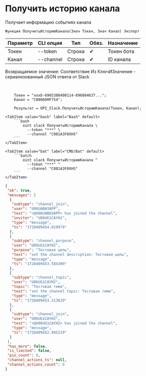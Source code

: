 ﻿---
sidebar_position: 6
---


# Получить историю канала
 Получает информацию событиях канала



`Функция ПолучитьИсториюКанала(Знач Токен, Знач Канал) Экспорт`

  | Параметр | CLI опция | Тип | Обяз. | Назначение |
  |-|-|-|-|-|
  | Токен | --token | Строка | &#x2714; | Токен бота |
  | Канал | --channel | Строка | &#x2714; | ID канала |

  
  Возвращаемое значение:   Соответствие Из КлючИЗначение - сериализованный JSON ответа от Slack

<br/>




```bsl title="Пример использования для 1С:Предприятие/OneScript"
    Токен = "xoxb-6965308400114-696804637...";
    Канал = "C08066MF754";

    Результат = OPI_Slack.ПолучитьИсториюКанала(Токен, Канал);
```
    

 <Tabs>
  
    <TabItem value="bash" label="Bash" default>
        ```bash
            oint slack ПолучитьИсториюКанала \
              --token "***" \
              --channel "C081A3F0XHS"
        ```
    </TabItem>
  
    <TabItem value="bat" label="CMD/Bat" default>
        ```batch
            oint slack ПолучитьИсториюКанала ^
              --token "***" ^
              --channel "C081A3F0XHS"
        ```
    </TabItem>
</Tabs>


```json title="Результат"
{
 "ok": true,
 "messages": [
  {
   "subtype": "channel_join",
   "user": "U06UABH3APP",
   "text": "<@U06UABH3APP> has joined the channel",
   "inviter": "U06UG1CAYH2",
   "type": "message",
   "ts": "1728409454.019979"
  },
  {
   "subtype": "channel_purpose",
   "user": "U06UG1CAYH2",
   "purpose": "Тестовая цель",
   "text": "set the channel description: Тестовая цель",
   "type": "message",
   "ts": "1728409453.584309"
  },
  {
   "subtype": "channel_topic",
   "user": "U06UG1CAYH2",
   "topic": "Тестовая тема",
   "text": "set the channel topic: Тестовая тема",
   "type": "message",
   "ts": "1728409453.313629"
  },
  {
   "subtype": "channel_join",
   "user": "U06UG1CAYH2",
   "text": "<@U06UG1CAYH2> has joined the channel",
   "type": "message",
   "ts": "1728409452.945219"
  }
 ],
 "has_more": false,
 "is_limited": false,
 "pin_count": 0,
 "channel_actions_ts": null,
 "channel_actions_count": 0
}
```
